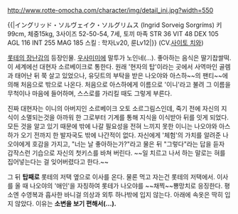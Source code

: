 http://www.rotte-omocha.com/character/img/detail_ini.jpg?width=550

{{|イングリッド・ソルヴェイク・ソルグリムス (Ingrid Sorveig Sorgríms)
키 99cm, 체중15kg, 3사이즈 52-50-54, 7세, 토끼 마족
STR 36 VIT 48 DEX 105 AGL 116 INT 255 MAG 185
스킬 : 학자Lv20, 룬Lv12|}}
(CV.[[사이토 치와]])

[[롯테의 장난감]]의 등장인물. [[우사미미]]에 말투가 노인네(…). 좋아하는 음식은 딸기찹쌀떡. 이 세계에선 대현자 소르베이크로 통한다. 원래 '현자의 탑'이라는 곳에서 사역마인 골렘과 태어난 뒤 쭉 살고 있었으나, 유딧트의 부탁을 받은 나오야와 아스하~~의 팬티~~에 의해 처음으로 밖으로 나온다. 처음으로 아스하에게 이름으로 '이니'라고 불려 그 이름을 무척이나 마음에 들어하며, 스스로를 가리킬 때도 그렇게 부른다.

진짜 대현자는 이니의 아버지인 소르베이크 오토 소르그림스인데, 죽기 전에 자신의 지식이 소멸되는것을 아까워 한 그로부터 기계를 통해 지식을 이식받아 뒤를 잇게 되었다. 모든 것을 알고 있기 때문에 밖에 나갈 필요성을 전혀 느끼지 못한 이니는 나오야와 아스하가 오기 전까지 한 발자국도 밖에 나간적이 없다. 자신에게 '체험'의 가치를 알려준 나오야에게 호감을 가지고, "너는 날 좋아하는가?"라고 물은 뒤 "그렇다"라는 답을 듣자 갑작스런 기습으로 자신의 첫키스를 바쳐 버린다. ~~일 치르고 나서 하는 말로는 혀를 집어넣는다는 걸 잊어버렸다고 한다.~~ 

그 뒤 '''탑째로''' 롯테의 저택 옆으로 이사를 온다. 물론 먹고 자는건 롯테의 저택에서. 이사를 올 때 나오야의 '애인'을 자칭하여 롯테가 나오야를 ~~채찍~~뿅망치로 응징한다. 평소엔 수영복과 흡사한 바니걸 의상과 외투 하나밖에 입지 않는다. 아래에 속옷은 딱히 입지 않았다. 이유는 '''소변을 보기 편해서(…).'''
